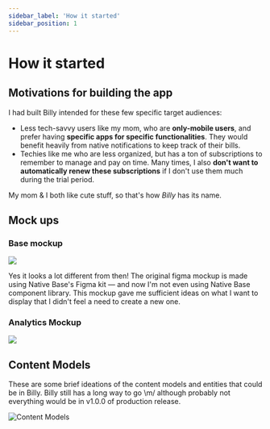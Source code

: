 ```yaml
---
sidebar_label: 'How it started'
sidebar_position: 1
---
```


# How it started

## Motivations for building the app

I had built Billy intended for these few specific target audiences:
- Less tech-savvy users like my mom, who are **only-mobile users**, and prefer having **specific apps for specific functionalities**. They would benefit heavily from native notifications to keep track of their bills.
- Techies like me who are less organized, but has a ton of subscriptions to remember to manage and pay on time. Many times, I also **don't want to automatically renew these subscriptions** if I don't use them much during the trial period. 

My mom & I both like cute stuff, so that's how _Billy_ has its name.

## Mock ups

### Base mockup

![](/img/diagrams/initial_mockup.png)

Yes it looks a lot different from then! The original figma mockup is made using Native Base's Figma kit — and now I'm not even using Native Base component library. This mockup gave me sufficient ideas on what I want to display that I didn't feel a need to create a new one.

### Analytics Mockup

![](/img/diagrams/analytics_mockups.png)

## Content Models

These are some brief ideations of the content models and entities that could be in Billy. Billy still has a long way to go \m/ although probably not everything would be in v1.0.0 of production release.

![Content Models](/img/diagrams/content-models-v1.png)